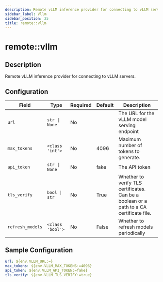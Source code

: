 ```yaml
---
description: Remote vLLM inference provider for connecting to vLLM servers
sidebar_label: Vllm
sidebar_position: 25
title: remote::vllm
---
```


# remote::vllm

## Description

Remote vLLM inference provider for connecting to vLLM servers.

## Configuration

| Field | Type | Required | Default | Description |
|-------|------|----------|---------|-------------|
| `url` | `str \| None` | No |  | The URL for the vLLM model serving endpoint |
| `max_tokens` | `<class 'int'>` | No | 4096 | Maximum number of tokens to generate. |
| `api_token` | `str \| None` | No | fake | The API token |
| `tls_verify` | `bool \| str` | No | True | Whether to verify TLS certificates. Can be a boolean or a path to a CA certificate file. |
| `refresh_models` | `<class 'bool'>` | No | False | Whether to refresh models periodically |

## Sample Configuration

```yaml
url: ${env.VLLM_URL:=}
max_tokens: ${env.VLLM_MAX_TOKENS:=4096}
api_token: ${env.VLLM_API_TOKEN:=fake}
tls_verify: ${env.VLLM_TLS_VERIFY:=true}
```

